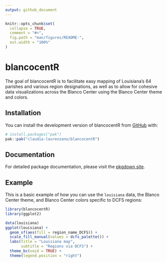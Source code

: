 ```yaml
---
output: github_document
---
```


<!-- README.md is generated from README.Rmd. Please edit that file -->

```r
knitr::opts_chunk$set(
  collapse = TRUE,
  comment = "#>",
  fig.path = "man/figures/README-",
  out.width = "100%"
)
```

# blancocentR

<!-- badges: start -->
<!-- badges: end -->

The goal of blancocentR is to facilitate easy mapping of Louisiana's 64 parishes and various region designations, as well as to allow for cohesive data visualizations across the Blanco Center using the Blanco Center theme and colors. 

## Installation

You can install the development version of blancocentR from [GitHub](https://github.com/) with:

``` r
# install.packages("pak")
pak::pak("claudia-laurenzano/blancocentR")
```

## Documentation

For detailed package documentation, please visit the [pkgdown site](https://claudia-laurenzano.github.io/blancocentR/).

## Example

This is a basic example of how you can use the `louisiana` data, the Blanco Center theme, and Blanco Center colors specific to DCFS regions:

```r
library(blancocentR)
library(ggplot2)

data(louisiana)
ggplot(louisiana) + 
  geom_sf(aes(fill = region_name_DCFS)) + 
  scale_fill_manual(values = dcfs_palette()) + 
  labs(title = "Louisiana map",
       subtitle = "Regions via DCFS") +
  theme_bc(void = TRUE) + 
  theme(legend.position = "right")
```


